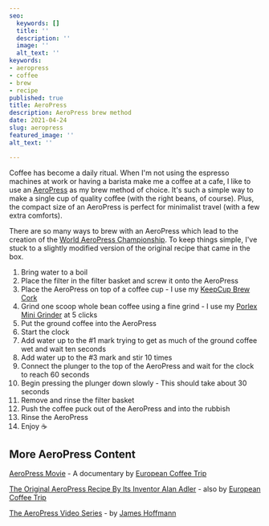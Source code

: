 ```yaml
---
seo:
  keywords: []
  title: ''
  description: ''
  image: ''
  alt_text: ''
keywords:
- aeropress
- coffee
- brew
- recipe
published: true
title: AeroPress
description: AeroPress brew method
date: 2021-04-24
slug: aeropress
featured_image: ''
alt_text: ''

---
```

Coffee has become a daily ritual. When I'm not using the espresso machines at work or having a barista make me a coffee at a cafe, I like to use an [AeroPress](https://aeropress.com/product/aeropress-coffee-maker/) as my brew method of choice. It's such a simple way to make a single cup of quality coffee (with the right beans, of course). Plus, the compact size of an AeroPress is perfect for minimalist travel (with a few extra comforts).

There are so many ways to brew with an AeroPress which lead to the creation of the [World AeroPress Championship](https://www.worldaeropresschampionship.com/). To keep things simple, I've stuck to a slightly modified version of the original recipe that came in the box.

 1. Bring water to a boil
 2. Place the filter in the filter basket and screw it onto the AeroPress
 3. Place the AeroPress on top of a coffee cup - I use my [KeepCup Brew Cork](https://nz.keepcup.com/shop/press)
 4. Grind one scoop whole bean coffee using a fine grind - I use my [Porlex Mini Grinder](https://www.porlexgrinders.com/collections/frontpage/products/porlex-mini-grinder-ii) at 5 clicks
 5. Put the ground coffee into the AeroPress
 6. Start the clock
 7. Add water up to the #1 mark trying to get as much of the ground coffee wet and wait ten seconds
 8. Add water up to the #3 mark and stir 10 times
 9. Connect the plunger to the top of the AeroPress and wait for the clock to reach 60 seconds
10. Begin pressing the plunger down slowly - This should take about 30 seconds
11. Remove and rinse the filter basket
12. Push the coffee puck out of the AeroPress and into the rubbish
13. Rinse the AeroPress
14. Enjoy ☕

## More AeroPress Content

[AeroPress Movie](https://aeropressmovie.com/) - A documentary by [European Coffee Trip](https://europeancoffeetrip.com/)

[The Original AeroPress Recipe By Its Inventor Alan Adler](https://europeancoffeetrip.com/original-aeropress-recipe-inventor-alan-adler/) - also by [European Coffee Trip](https://europeancoffeetrip.com/)

[The AeroPress Video Series](https://twitter.com/jimseven/status/1380554574445088777?s=20) - by [James Hoffmann](https://twitter.com/jimseven)
